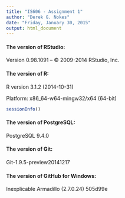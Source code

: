```yaml
---
title: "IS606 - Assignment 1"
author: "Derek G. Nokes"
date: "Friday, January 30, 2015"
output: html_document
---
```


#### The version of RStudio:


Version 0.98.1091 – © 2009-2014 RStudio, Inc.

#### The version of R:

R version 3.1.2 (2014-10-31)

Platform: x86_64-w64-mingw32/x64 (64-bit)

```r
sessionInfo()
```

#### The version of PostgreSQL:

PostgreSQL 9.4.0

#### The version of Git:

Git-1.9.5-preview20141217

#### The version of GitHub for Windows:

Inexplicable Armadillo (2.7.0.24) 505d99e